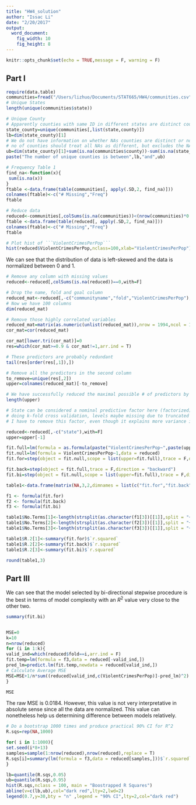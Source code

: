 ```yaml
---
title: "HW4_solution"
author: "Issac Li"
date: "2/20/2017"
output: 
  word_document:
    fig_width: 10
    fig_height: 8
---
```


```r
knitr::opts_chunk$set(echo = TRUE,message = F, warning = F)
```

## Part I

```r
require(data.table)
communities=fread("/Users/lizhuo/Documents/STAT665/HW4/communities.csv",header=T)
# Unique States
length(unique(communities$state))

# Unique County
# Apparently counties with same ID in different states are distinct counties.
state_county=unique(communities[,list(state,county)])
lb=dim(state_county)[1]
# We do not have information on whether NAs counties are distinct or not, so the maximum possible 
# no of counties should treat all NAs as different, but excludes the NAs already counted above. 
ub=dim(state_county)[1]+sum(is.na(communities$county))-sum(is.na(state_county$county))
paste("The number of unique counties is between",lb,"and",ub)

# Frequency Table 1
find_na<-function(x){
 sum(is.na(x))
}
ftable <-data.frame(table(communities[, apply(.SD,2, find_na)]))
colnames(ftable)<-c("# Missing","Freq")
ftable

# Reduce data
reduced<-communities[,colSums(is.na(communities))<(nrow(communities)*0.5),with=F]
ftable <-data.frame(table(reduced[, apply(.SD,2, find_na)]))
colnames(ftable)<-c("# Missing","Freq")
ftable

# Plot hist of ```ViolentCrimesPerPop```
hist(reduced$ViolentCrimesPerPop,nclass=100,xlab="ViolentCrimesPerPop")
```

We can see that the distribution of data is left-skewed and the data is normalized between 0 and 1.

```r
# Remove any column with missing values
reduced<-reduced[,colSums(is.na(reduced))==0,with=F]

# Drop the name, fold and goal column 
reduced_mat<-reduced[,-c("communityname","fold","ViolentCrimesPerPop"),with=F]
# Now we have 100 columns
dim(reduced_mat)

# Remove those highly correlated variables
reduced_mat=matrix(as.numeric(unlist(reduced_mat)),nrow = 1994,ncol = 100,dimnames = list(1:1994,colnames(reduced_mat)))
cor_mat=cor(reduced_mat)

cor_mat[lower.tri(cor_mat)]=0
res=which(cor_mat>=0.9 & cor_mat!=1,arr.ind = T)

# These predictors are probably redundant
tail(res[order(res[,1]),])

# Remove all the predictors in the second column
to_remove=unique(res[,2])
upper=colnames(reduced_mat)[-to_remove]

# We have successfully reduced the maximal possible # of predictors by 30%. 
length(upper)

# State can be considered a nominal predictive factor here (factorized), but when
# doing k-fold cross validation, levels maybe missing due to truncated dataset, so 
# I have to remove this factor, even though it explains more variance in-sample

reduced<-reduced[,-c("state"),with=F]
upper=upper[-1]

fit.full=lm(formula = as.formula(paste("ViolentCrimesPerPop~",paste(upper,collapse = "+"))),data = reduced)
fit.null=lm(formula = ViolentCrimesPerPop~1,data = reduced)
fit.for=step(object = fit.null,scope = list(upper=fit.full),trace = F,direction = "forward")

fit.back=step(object = fit.full,trace = F,direction = "backward")
fit.bi=step(object = fit.null,scope = list(upper=fit.full),trace = F,direction = "both")

table1<-data.frame(matrix(NA,3,2,dimnames = list(c("fit.for","fit.back","fit.bi"),c("R^2","No Terms"))))

f1 <- formula(fit.for)
f2 <- formula(fit.back)
f3 <- formula(fit.bi)

table1$No.Terms[1]<-length(strsplit(as.character(f1[3])[[1]],split = "+",fixed=T)[[1]])
table1$No.Terms[2]<-length(strsplit(as.character(f2[3])[[1]],split = "+",fixed=T)[[1]])
table1$No.Terms[3]<-length(strsplit(as.character(f3[3])[[1]],split = "+",fixed=T)[[1]])

table1$R.2[1]<-summary(fit.for)$`r.squared`
table1$R.2[2]<-summary(fit.back)$`r.squared`
table1$R.2[3]<-summary(fit.bi)$`r.squared`

round(table1,3)
```

## Part III

We can see that the model selected by bi-directional stepwise procedure is the best in terms of model complexity with an $R^2$ value very close to the other two.

```r
summary(fit.bi)


MSE=0
k=10
n=nrow(reduced)
for (i in 1:k){
valid_ind=which(reduced$fold==i,arr.ind = F)
fit.temp=lm(formula = f3,data = reduced[-valid_ind,])
pred_lm=predict.lm(fit.temp,newdata = reduced[valid_ind,])
# Calculate Average MSE
MSE=MSE+1/n*sum((reduced[valid_ind,c(ViolentCrimesPerPop)]-pred_lm)^2)
}

MSE
```

The raw MSE is 0.0184. However, this value is not very interpretative in absolute sense since all the data are normalized. This value can nonetheless help us determining difference between models relatively.

```r
# Do a bootstrap 1000 times and produce practical 90% CI for R^2
R.sqs=rep(NA,1000)

for( i in 1:1000){
set.seed(i*8+13)
samples=sample(1:nrow(reduced),nrow(reduced),replace = T)
R.sqs[i]=summary(lm(formula = f3,data = reduced[samples,]))$`r.squared`
}

lb=quantile(R.sqs,0.05)
ub=quantile(R.sqs,0.95)
hist(R.sqs,nclass = 100, main = "Boostrapped R Squares")
abline(v=c(lb,ub),col="dark red",lty=2,lwd=2)
legend(0.7,y=30,bty = "n" ,legend = "90% CI",lty=2,col="dark red")
```